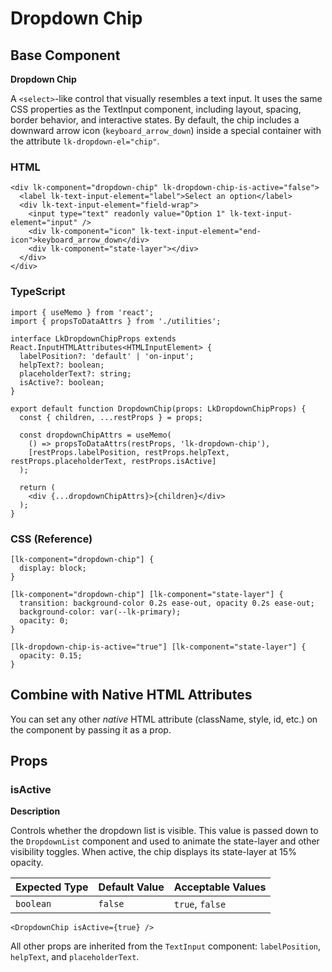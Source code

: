 # Dropdown Chip

## Base Component

**Dropdown Chip**

A `<select>`-like control that visually resembles a text input. It uses the same CSS properties as the TextInput component, including layout, spacing, border behavior, and interactive states. By default, the chip includes a downward arrow icon (`keyboard_arrow_down`) inside a special container with the attribute `lk-dropdown-el="chip"`.

### HTML

```
<div lk-component="dropdown-chip" lk-dropdown-chip-is-active="false">
  <label lk-text-input-element="label">Select an option</label>
  <div lk-text-input-element="field-wrap">
    <input type="text" readonly value="Option 1" lk-text-input-element="input" />
    <div lk-component="icon" lk-text-input-element="end-icon">keyboard_arrow_down</div>
    <div lk-component="state-layer"></div>
  </div>
</div>
```

### TypeScript

```
import { useMemo } from 'react';
import { propsToDataAttrs } from './utilities';

interface LkDropdownChipProps extends React.InputHTMLAttributes<HTMLInputElement> {
  labelPosition?: 'default' | 'on-input';
  helpText?: boolean;
  placeholderText?: string;
  isActive?: boolean;
}

export default function DropdownChip(props: LkDropdownChipProps) {
  const { children, ...restProps } = props;

  const dropdownChipAttrs = useMemo(
    () => propsToDataAttrs(restProps, 'lk-dropdown-chip'),
    [restProps.labelPosition, restProps.helpText, restProps.placeholderText, restProps.isActive]
  );

  return (
    <div {...dropdownChipAttrs}>{children}</div>
  );
}
```

### CSS (Reference)

```
[lk-component="dropdown-chip"] {
  display: block;
}

[lk-component="dropdown-chip"] [lk-component="state-layer"] {
  transition: background-color 0.2s ease-out, opacity 0.2s ease-out;
  background-color: var(--lk-primary);
  opacity: 0;
}

[lk-dropdown-chip-is-active="true"] [lk-component="state-layer"] {
  opacity: 0.15;
}
```

## Combine with Native HTML Attributes

You can set any other *native* HTML attribute (className, style, id, etc.) on the component by passing it as a prop.

## Props

### **isActive**

**Description**

Controls whether the dropdown list is visible. This value is passed down to the `DropdownList` component and used to animate the state-layer and other visibility toggles. When active, the chip displays its state-layer at 15% opacity.

| **Expected Type** | **Default Value** | **Acceptable Values** |
| --- | --- | --- |
| `boolean` | `false` | `true`, `false` |

```
<DropdownChip isActive={true} />
```

All other props are inherited from the `TextInput` component: `labelPosition`, `helpText`, and `placeholderText`.